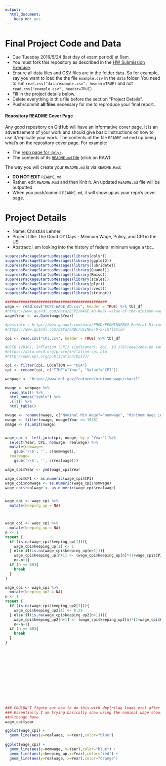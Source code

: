 ```yaml
---
output: 
  html_document: 
    keep_md: yes
---
```


# Final Project Code and Data

* Due Tuesday 2016/5/24 (last day of exam period) at 9am.
* You must fork this repository as described in the [HW Submission 
Exercise](https://github.com/Middlebury-Data-Science/HW-0#hw-submission-exercise).
* Ensure all data files and CSV files are in the folder `data`. So for example, 
say you want to load the the file `example.csv` in the `data` folder.  You need 
to run `read.csv("data/example.csv", header=TRUE)` and not 
`read.csv("example.csv", header=TRUE)`.
* Fill in the project details below.
* Delete everything in this file before the section "Project Details".
* Push/commit **all files** necessary for me to reproduce your final report.


#### Repository README Cover Page

Any good repository on GitHub will have an informative cover page. It is an
advertisement of your work and should give basic instructions on how to use
it/replicate your work. The contents of the file `README.md` end up being what's
on the repository cover page. For example:

* The [repo page for `dplyr`](https://github.com/hadley/dplyr).
* The contents of its [`README.md` file](https://github.com/hadley/dplyr/blob/master/README.md) (click on RAW).

The way you will create your `README.md` is via `README.Rmd`:

* **DO NOT EDIT** `README.md`
* Rather, edit `README.Rmd` and then Knit it. An updated `README.md` file will
be outputted.
* When you push/commit `README.md`, it will show up as your repo's cover page.





# Project Details

* Name: Christian Lehner
* Project title: The Good Ol' Days - Mininum Wage, Policy, and CPI in the US
* Abstract: I am looking into the history of federal mininum wage a tbc..

```r

suppressPackageStartupMessages(library(dplyr))
suppressPackageStartupMessages(library(ggplot2))
suppressPackageStartupMessages(library(lubridate))
suppressPackageStartupMessages(library(Quandl))
suppressPackageStartupMessages(library(Rmisc))
suppressPackageStartupMessages(library(scales))
suppressPackageStartupMessages(library(plyr))
suppressPackageStartupMessages(library(rvest))
suppressPackageStartupMessages(library(stringr))
```

```r
##############################################
wage <- read.csv("ECPI-WAGE_AD.csv", header = TRUE) %>% tbl_df
#https://www.quandl.com/data/ECPI/WAGE_AD-Real-value-of-the-minimum-wage-1960-2011
wage$Year <- as.Date(wage$Year)

#possible : https://www.quandl.com/data/FRED/FEDMINNFRWG-Federal-Minimum-Hourly-Wage-for-Nonfarm-Workers-for-the-United-States  
#https://www.quandl.com/data/FRBC/USINFL-U-S-Inflation

cpi <- read.csv("CPI.csv", header = TRUE) %>% tbl_df 

#OECD (2016), Inflation (CPI) (indicator). doi: 10.1787/eee82e6e-en (Accessed on 30 April 2016)
#https://data.oecd.org/price/inflation-cpi.htm
#http://www.epi.org/publication/bp177/

cpi <- filter(cpi, LOCATION == "USA")
cpi <- rename(cpi, c("TIME"="Year", "Value"="CPI"))

webpage <- "https://www.dol.gov/featured/minimum-wage/chart1"

nwage <- webpage %>%
  read_html() %>% 
  html_nodes("table") %>% 
  .[[1]] %>% 
  html_table()

nwage <- rename(nwage, c("Nominal Min Wage"="nomwage", "Minimum Wage in 2012 Dollars"="realwage"))  
nwage <- filter(nwage, nwage$Year >= 1938)
nmage <- na.omit(nwage)


wage_cpi <- left_join(cpi, nwage, by = "Year") %>% 
  select(Year, CPI, nomwage, realwage) %>% 
  mutate(nomwage=
    gsub('\\$', '', c(nomwage)),
  realwage=
    gsub('\\$', '', c(realwage)))

wage_cpi$Year <- ymd(wage_cpi$Year

wage_cpi$CPI <- as.numeric(wage_cpi$CPI)
wage_cpi$nomwage <- as.numeric(wage_cpi$nomwage)
wage_cpi$realwage <- as.numeric(wage_cpi$realwage)


wage_cpi <- wage_cpi %>% 
  mutate(keeping_up = NA)



wage_cpi <- wage_cpi %>% 
  mutate(keeping_up = NA)
n <- 1
repeat {
  if (is.na(wage_cpi$keeping_up[1])){
    wage_cpi$keeping_up[1] <- 1
  } else if(is.na(wage_cpi$keeping_up[n+1])){
    wage_cpi$keeping_up[n+1] <- (wage_cpi$keeping_up[n]*(1+wage_cpi$CPI[n]/100))
    n<-n+1}
  if (n == 60){
    break
  }
}

wage_cpi <- wage_cpi %>% 
  mutate(keeping_up2 = NA)
n <- 1
repeat {
  if (is.na(wage_cpi$keeping_up2[1])){
    wage_cpi$keeping_up2[1] <- 8.29
  } else if(is.na(wage_cpi$keeping_up2[n+1])){
    wage_cpi$keeping_up2[n+1] <- (wage_cpi$keeping_up2[n]*(1+wage_cpi$CPI[n]/100))
    n<-n+1}
  if (n == 60){
    break
  }
}














### COULDN'T figure out how to do this with dpylr(lag leads etc) after a few hours! 
### Essentially I am trying basically show using the nominal wage should be adjusted each year to CPI,
##although have 
wage_cpi$year

ggplot(wage_cpi) +
  geom_line(aes(y=realwage, x=Year),color="blue") 
  
ggplot(wage_cpi) +
  geom_line(aes(y=nomwage, x=Year),color="blue") +
  geom_line(aes(y=keeping_up,x=Year),color="red") +
  geom_line(aes(y=realwage, x=Year),color="orange")




```


















